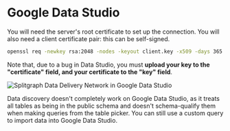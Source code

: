 # Google Data Studio

You will need the server's root certificate to set up the connection. You will also need a client certificate pair: this can be self-signed.

```bash
openssl req -newkey rsa:2048 -nodes -keyout client.key -x509 -days 365 -out client.crt
```

Note that, due to a bug in Data Studio, you must **upload your key to the "certificate"
field, and your certificate to the "key" field**.

![Splitgraph Data Delivery Network in Google Data Studio](https://raw.githubusercontent.com/splitgraph/splitgraph.com/master/content/sql-client-instructions/images/google-data-studio-01.png)

Data discovery doesn't completely work on Google Data Studio, as it treats all tables as being in the public schema and doesn't schema-qualify them when making queries from the table picker. You can still use a custom query to import data into Google Data Studio.
